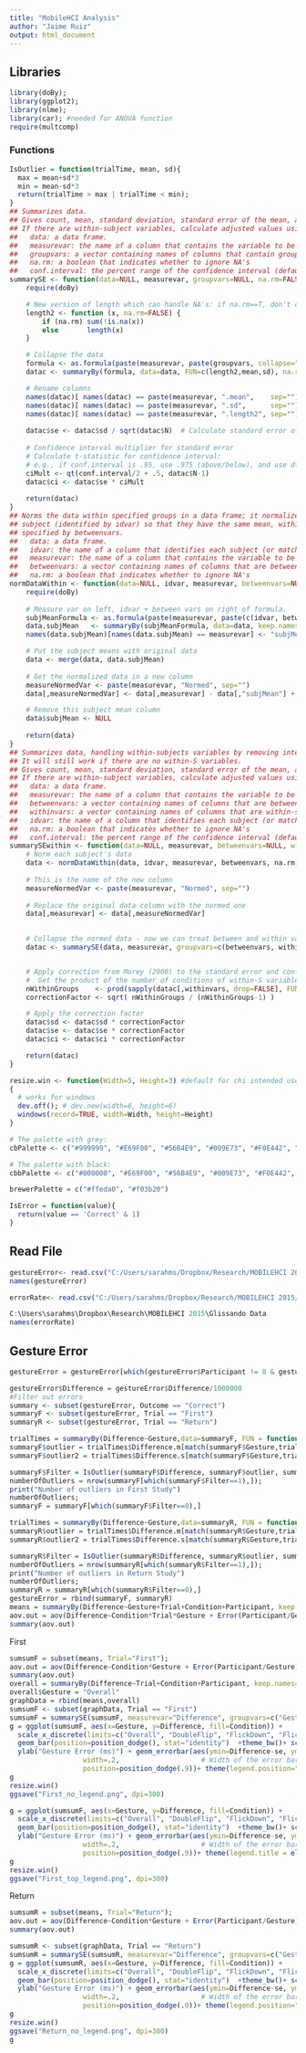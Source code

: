 ```yaml
---
title: "MobileHCI Analysis"
author: "Jaime Ruiz"
output: html_document
---
```

Libraries
------------------
```r
library(doBy);
library(ggplot2);
library(nlme);
library(car); #needed for ANOVA function
require(multcomp)
```

### Functions

```r
IsOutlier = function(trialTime, mean, sd){
  max = mean+sd*3
  min = mean-sd*3
  return(trialTime > max | trialTime < min);
}
## Summarizes data.
## Gives count, mean, standard deviation, standard error of the mean, and confidence interval (default 95%).
## If there are within-subject variables, calculate adjusted values using method from Morey (2008).
##   data: a data frame.
##   measurevar: the name of a column that contains the variable to be summariezed
##   groupvars: a vector containing names of columns that contain grouping variables
##   na.rm: a boolean that indicates whether to ignore NA's
##   conf.interval: the percent range of the confidence interval (default is 95%)
summarySE <- function(data=NULL, measurevar, groupvars=NULL, na.rm=FALSE, conf.interval=.95) {
    require(doBy)

    # New version of length which can handle NA's: if na.rm==T, don't count them
    length2 <- function (x, na.rm=FALSE) {
        if (na.rm) sum(!is.na(x))
        else       length(x)
    }

    # Collapse the data
    formula <- as.formula(paste(measurevar, paste(groupvars, collapse=" + "), sep=" ~ "))
    datac <- summaryBy(formula, data=data, FUN=c(length2,mean,sd), na.rm=na.rm)

    # Rename columns
    names(datac)[ names(datac) == paste(measurevar, ".mean",    sep="") ] <- measurevar
    names(datac)[ names(datac) == paste(measurevar, ".sd",      sep="") ] <- "sd"
    names(datac)[ names(datac) == paste(measurevar, ".length2", sep="") ] <- "N"
    
    datac$se <- datac$sd / sqrt(datac$N)  # Calculate standard error of the mean
    
    # Confidence interval multiplier for standard error
    # Calculate t-statistic for confidence interval: 
    # e.g., if conf.interval is .95, use .975 (above/below), and use df=N-1
    ciMult <- qt(conf.interval/2 + .5, datac$N-1)
    datac$ci <- datac$se * ciMult
    
    return(datac)
}
## Norms the data within specified groups in a data frame; it normalizes each
## subject (identified by idvar) so that they have the same mean, within each group
## specified by betweenvars.
##   data: a data frame.
##   idvar: the name of a column that identifies each subject (or matched subjects)
##   measurevar: the name of a column that contains the variable to be summariezed
##   betweenvars: a vector containing names of columns that are between-subjects variables
##   na.rm: a boolean that indicates whether to ignore NA's
normDataWithin <- function(data=NULL, idvar, measurevar, betweenvars=NULL, na.rm=FALSE) {
    require(doBy)
    
    # Measure var on left, idvar + between vars on right of formula.
    subjMeanFormula <- as.formula(paste(measurevar, paste(c(idvar, betweenvars), collapse=" + "), sep=" ~ "))
    data.subjMean   <- summaryBy(subjMeanFormula, data=data, keep.names=TRUE, na.rm=na.rm)
    names(data.subjMean)[names(data.subjMean) == measurevar] <- "subjMean"

    # Put the subject means with original data
    data <- merge(data, data.subjMean)
    
    # Get the normalized data in a new column
    measureNormedVar <- paste(measurevar, "Normed", sep="")
    data[,measureNormedVar] <- data[,measurevar] - data[,"subjMean"] + mean(data[,measurevar])

    # Remove this subject mean column
    data$subjMean <- NULL
    
    return(data)
}
## Summarizes data, handling within-subjects variables by removing inter-subject variability.
## It will still work if there are no within-S variables.
## Gives count, mean, standard deviation, standard error of the mean, and confidence interval (default 95%).
## If there are within-subject variables, calculate adjusted values using method from Morey (2008).
##   data: a data frame.
##   measurevar: the name of a column that contains the variable to be summariezed
##   betweenvars: a vector containing names of columns that are between-subjects variables
##   withinvars: a vector containing names of columns that are within-subjects variables
##   idvar: the name of a column that identifies each subject (or matched subjects)
##   na.rm: a boolean that indicates whether to ignore NA's
##   conf.interval: the percent range of the confidence interval (default is 95%)
summarySEwithin <- function(data=NULL, measurevar, betweenvars=NULL, withinvars=NULL, idvar=NULL, na.rm=FALSE, conf.interval=.95) {
    # Norm each subject's data    
    data <- normDataWithin(data, idvar, measurevar, betweenvars, na.rm)
    
    # This is the name of the new column
    measureNormedVar <- paste(measurevar, "Normed", sep="")
    
    # Replace the original data column with the normed one
    data[,measurevar] <- data[,measureNormedVar]
    

    # Collapse the normed data - now we can treat between and within vars the same
    datac <- summarySE(data, measurevar, groupvars=c(betweenvars, withinvars), na.rm=na.rm, conf.interval=conf.interval)


    # Apply correction from Morey (2008) to the standard error and confidence interval
    #  Get the product of the number of conditions of within-S variables
    nWithinGroups    <- prod(sapply(datac[,withinvars, drop=FALSE], FUN=nlevels))
    correctionFactor <- sqrt( nWithinGroups / (nWithinGroups-1) )

    # Apply the correction factor
    datac$sd <- datac$sd * correctionFactor
    datac$se <- datac$se * correctionFactor
    datac$ci <- datac$ci * correctionFactor

    return(datac)
}

resize.win <- function(Width=5, Height=3) #default for chi intended use paper
{
  # works for windows
  dev.off(); # dev.new(width=6, height=6)
  windows(record=TRUE, width=Width, height=Height)
}

# The palette with grey:
cbPalette <- c("#999999", "#E69F00", "#56B4E9", "#009E73", "#F0E442", "#0072B2", "#D55E00", "#CC79A7")

# The palette with black:
cbbPalette <- c("#000000", "#E69F00", "#56B4E9", "#009E73", "#F0E442", "#0072B2", "#D55E00", "#CC79A7")

brewerPalette = c("#ffeda0", "#f03b20")

IsError = function(value){
  return(value == 'Correct' & 1)
}
```

Read File
-------------------------
```r
gestureError<- read.csv("C:/Users/sarahms/Dropbox/Research/MOBILEHCI 2015/Glissando Data/GESTURE_ERROR.csv")
names(gestureError)

errorRate<- read.csv("C:/Users/sarahms/Dropbox/Research/MOBILEHCI 2015/Glissando Data/ERROR_RATE.csv")

C:\Users\sarahms\Dropbox\Research\MOBILEHCI 2015\Glissando Data
names(errorRate)

```

Gesture Error
---------------------------
```r
gestureError = gestureError[which(gestureError$Participant != 8 & gestureError$Participant != 10 & gestureError$Participant != 36 & gestureError$Participant != 46 & gestureError$Participant != 7),]

gestureError$Difference = gestureError$Difference/1000000
#Filter out errors
summary <- subset(gestureError, Outcome == "Correct")
summaryF <- subset(gestureError, Trial == "First")
summaryR <- subset(gestureError, Trial == "Return")

trialTimes = summaryBy(Difference~Gesture,data=summaryF, FUN = function(x) { c(m = mean(x), s = sd(x))}) 
summaryF$outlier = trialTimes$Difference.m[match(summaryF$Gesture,trialTimes$Gesture)]
summaryF$outlier2 = trialTimes$Difference.s[match(summaryF$Gesture,trialTimes$Gesture)]

summaryF$Filter = IsOutlier(summaryF$Difference, summaryF$outlier, summaryF$outlier2);
numberOfOutliers = nrow(summaryF[which(summaryF$Filter==1),]);
print("Number of outliers in First Study")
numberOfOutliers;
summaryF = summaryF[which(summaryF$Filter==0),]

trialTimes = summaryBy(Difference~Gesture,data=summaryR, FUN = function(x) { c(m = mean(x), s = sd(x))}) 
summaryR$outlier = trialTimes$Difference.m[match(summaryR$Gesture,trialTimes$Gesture)]
summaryR$outlier2 = trialTimes$Difference.s[match(summaryR$Gesture,trialTimes$Gesture)]

summaryR$Filter = IsOutlier(summaryR$Difference, summaryR$outlier, summaryR$outlier2);
numberOfOutliers = nrow(summaryR[which(summaryR$Filter==1),]);
print("Number of outliers in Return Study")
numberOfOutliers;
summaryR = summaryR[which(summaryR$Filter==0),]
gestureError = rbind(summaryF, summaryR)
means = summaryBy(Difference~Gesture+Trial+Condition+Participant, keep.names=TRUE,data=gestureError)
aov.out = aov(Difference~Condition*Trial*Gesture + Error(Participant/Gesture), data=means)
summary(aov.out)
```

First
```r
sumsumF = subset(means, Trial="First");
aov.out = aov(Difference~Condition*Gesture + Error(Participant/Gesture), data=sumsumF)
summary(aov.out)
overall = summaryBy(Difference~Trial+Condition+Participant, keep.names=TRUE, data=means)
overall$Gesture = "Overall" 
graphData = rbind(means,overall)
sumsumF <- subset(graphData, Trial == "First")
sumsumF = summarySE(sumsumF, measurevar="Difference", groupvars=c("Gesture","Condition"))
g = ggplot(sumsumF, aes(x=Gesture, y=Difference, fill=Condition)) + 
  scale_x_discrete(limits=c("Overall", "DoubleFlip", "FlickDown", "FlickUp", "FlickRight", "FlickLeft"), labels=c("Overall", "DoubleFlip", "FlickDown",  "FlickUp", "FlickRight", "FlickLeft")) + 
  geom_bar(position=position_dodge(), stat="identity")  +theme_bw()+ scale_fill_manual(values=brewerPalette)+ theme(legend.title = element_text( size=10, face="bold"))+
  ylab("Gesture Error (ms)") + geom_errorbar(aes(ymin=Difference-se, ymax=Difference+se),
                  width=.2,                    # Width of the error bars
                  position=position_dodge(.9))+ theme(legend.position="none") ;
g
resize.win()
ggsave("First_no_legend.png", dpi=300)

g = ggplot(sumsumF, aes(x=Gesture, y=Difference, fill=Condition)) + 
  scale_x_discrete(limits=c("Overall", "DoubleFlip", "FlickDown", "FlickUp", "FlickRight", "FlickLeft"), labels=c("Overall", "DoubleFlip", "FlickDown",  "FlickUp", "FlickRight", "FlickLeft")) + 
  geom_bar(position=position_dodge(), stat="identity")  +theme_bw()+ scale_fill_manual(values=brewerPalette)+ theme(legend.title = element_text( size=10, face="bold"))+
  ylab("Gesture Error (ms)") + geom_errorbar(aes(ymin=Difference-se, ymax=Difference+se),
                  width=.2,                    # Width of the error bars
                  position=position_dodge(.9))+ theme(legend.title = element_text( size=10, face="bold"), legend.position="top") ;
g
resize.win()
ggsave("First_top_legend.png", dpi=300)
```
Return
```r
sumsumR = subset(means, Trial="Return");
aov.out = aov(Difference~Condition*Gesture + Error(Participant/Gesture), data=sumsumR)
summary(aov.out)

sumsumR <- subset(graphData, Trial == "Return")
sumsumR = summarySE(sumsumR, measurevar="Difference", groupvars=c("Gesture","Condition"))
g = ggplot(sumsumR, aes(x=Gesture, y=Difference, fill=Condition)) + 
  scale_x_discrete(limits=c("Overall", "DoubleFlip", "FlickDown", "FlickUp", "FlickRight", "FlickLeft"), labels=c("Overall", "DoubleFlip", "FlickDown",  "FlickUp", "FlickRight", "FlickLeft")) + 
  geom_bar(position=position_dodge(), stat="identity")  +theme_bw()+ scale_fill_manual(values=brewerPalette)+ theme(legend.title = element_text( size=10, face="bold"))+
  ylab("Gesture Error (ms)") + geom_errorbar(aes(ymin=Difference-se, ymax=Difference+se),
                  width=.2,                    # Width of the error bars
                  position=position_dodge(.9))+ theme(legend.position="none") ;
g
resize.win()
ggsave("Return_no_legend.png", dpi=300)
g
```